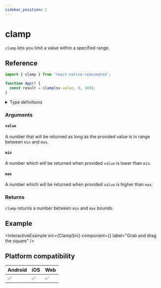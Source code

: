 ```yaml
---
sidebar_position: 2
---
```


# clamp

`clamp` lets you limit a value within a specified range.

## Reference

```jsx
import { clamp } from 'react-native-reanimated';

function App() {
  const result = clamp(sv.value, 0, 100);
}
```

<details>
<summary>Type definitions</summary>

```typescript
function clamp(value: number, min: number, max: number): number;
```

</details>

### Arguments

#### `value`

A number that will be returned as long as the provided value is in range between `min` and `max`.

#### `min`

A number which will be returned when provided `value` is lower than `min`.

#### `max`

A number which will be returned when provided `value` is higher than `max`.

### Returns

`clamp` returns a number between `min` and `max` bounds.

## Example


<InteractiveExample
  src={ClampSrc}
  component={<Clamp />}
  label="Grab and drag the square"
/>

## Platform compatibility

<div className="compatibility">

| Android | iOS | Web |
| ------- | --- | --- |
| ✅      | ✅  | ✅  |

</div>

